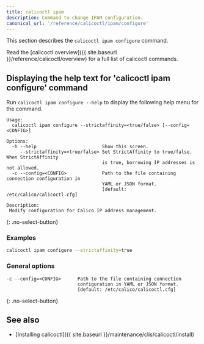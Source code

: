 ```yaml
---
title: calicoctl ipam
description: Command to change IPAM configuration.
canonical_url: '/reference/calicoctl/ipam/configure'
---
```


This section describes the `calicoctl ipam configure` command.

Read the [calicoctl overview]({{ site.baseurl }}/reference/calicoctl/overview) for a full list of calicoctl commands.

## Displaying the help text for 'calicoctl ipam configure' command

Run `calicoctl ipam configure --help` to display the following help menu for the
command.

```
Usage:
  calicoctl ipam configure --strictaffinity=<true/false> [--config=<CONFIG>]

Options:
  -h --help                        Show this screen.
     --strictaffinity=<true/false> Set StrictAffinity to true/false. When StrictAffinity
                                   is true, borrowing IP addresses is not allowed.
  -c --config=<CONFIG>             Path to the file containing connection configuration in
                                   YAML or JSON format.
                                   [default: /etc/calico/calicoctl.cfg]

Description:
 Modify configuration for Calico IP address management.
```
{: .no-select-button}

### Examples

```bash
calicoctl ipam configure --strictaffinity=true
```

### General options

```
-c --config=<CONFIG>      Path to the file containing connection
                          configuration in YAML or JSON format.
                          [default: /etc/calico/calicoctl.cfg]
```
{: .no-select-button}

## See also

-  [Installing calicoctl]({{ site.baseurl }}/maintenance/clis/calicoctl/install)
